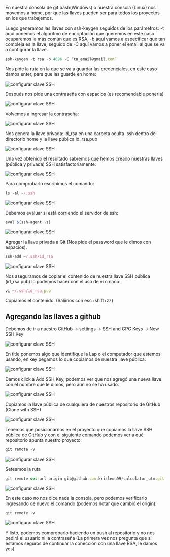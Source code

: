 <section style={{borderRadius: '.5rem', padding: '2rem 1rem', backgroundColor: '#cccccc90'}}>

En nuestra consola de git bash(Windows) o nuestra consola (Linux) nos movemos a home, por que las llaves pueden ser para todos los proyectos en los que trabajemos.

Luego generamos las llaves con ssh-keygen seguidos de los parámetros: -t aquí ponemos el algoritmo de encriptación que queremos en este caso ocuparemos la más común que es RSA, -b aquí vamos a especificar que tan compleja es la llave, seguido de -C aquí vamos a poner el email al que se va a configurar la llave.

```js
ssh-keygen -t rsa -b 4096 -C “tu_email@gmail.com”
```

Nos pide la ruta en la que se va a guardar las credenciales, en este caso damos enter, para que las guarde en home:

![configurar clave SSH](/images/configurar-claves-ssh/configurar-claves-ssh01.png)

Después nos pide una contraseña con espacios (es recomendable ponerla)

![configurar clave SSH](/images/configurar-claves-ssh/configurar-claves-ssh02.png)

Volvemos a ingresar la contraseña:

![configurar clave SSH](/images/configurar-claves-ssh/configurar-claves-ssh03.png)

Nos genera la llave privada: id_rsa en una carpeta oculta .ssh dentro del directorio home y la llave pública id_rsa.pub

![configurar clave SSH](/images/configurar-claves-ssh/configurar-claves-ssh04.png)

Una vez obtenido el resultado sabremos que hemos creado nuestras llaves (pública y privada) SSH satisfactoriamente:

![configurar clave SSH](/images/configurar-claves-ssh/configurar-claves-ssh05.png)

Para comprobarlo escribimos el comando:
```js
ls -al ~/.ssh
```

![configurar clave SSH](/images/configurar-claves-ssh/configurar-claves-ssh06.png)

Debemos evaluar si está corriendo el servidor de ssh:
```js
eval $(ssh-agent -s)
```

![configurar clave SSH](/images/configurar-claves-ssh/configurar-claves-ssh07.png)

Agregar la llave privada a Git (Nos pide el password que le dimos con espacios).
```js
ssh-add ~/.ssh/id_rsa
```

![configurar clave SSH](/images/configurar-claves-ssh/configurar-claves-ssh08.png)

Nos aseguramos de copiar el contenido de nuestra llave SSH pública (id_rsa.pub)
lo podemos hacer con el uso de vi o nano:
```js
vi ~/.ssh/id_rsa.pub
```
Copiamos el contenido. (Salimos con esc+shift+zz)

## Agregando las llaves a github

Debemos de ir a nuestro GitHub → settings → SSH and GPG Keys → New SSH Key

![configurar clave SSH](/images/configurar-claves-ssh/configurar-claves-ssh09.png)

En title ponemos algo que identifique la Lap o el computador que estemos usando, en key pegamos lo que copiamos de nuestra llave pública:

![configurar clave SSH](/images/configurar-claves-ssh/configurar-claves-ssh10.png)

Damos click a Add SSH Key, podemos ver que nos agregó una nueva llave con el nombre que le dimos, pero aún no se ha usado.

![configurar clave SSH](/images/configurar-claves-ssh/configurar-claves-ssh11.png)

Copiamos la llave pública de cualquiera de nuestros repositorio de GitHub (Clone with SSH)

![configurar clave SSH](/images/configurar-claves-ssh/configurar-claves-ssh12.png)

Tenemos que posicionarnos en el proyecto que copiamos la llave SSH pública de GitHub y con el siguiente comando podemos ver a qué repositorio apunta nuestro proyecto:
```js
git remote -v
```

![configurar clave SSH](/images/configurar-claves-ssh/configurar-claves-ssh13.png)

Seteamos la ruta
```js
git remote set-url origin git@github.com:krisleon99/calculator_utm.git
```

![configurar clave SSH](/images/configurar-claves-ssh/configurar-claves-ssh14.png)

En este caso no nos dice nada la consola, pero podemos verificarlo ingresando de nuevo el comando (podemos notar que cambió el origin):
```js
git remote -v
```

![configurar clave SSH](/images/configurar-claves-ssh/configurar-claves-ssh15.png)

Y listo, podemos comprobarlo haciendo un push al repositorio y no nos pedirá el usuario ni la contraseña (La primera vez nos pregunta que si estamos seguros de continuar la coneccion con una llave RSA, le damos yes).

</section>